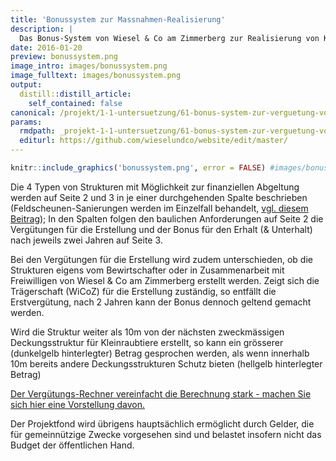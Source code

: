 ```yaml
---
title: 'Bonussystem zur Massnahmen-Realisierung'
description: |
  Das Bonus-System von Wiesel & Co am Zimmerberg zur Realisierung von Kleinraubtier-freundlichen Massnahmen definiert eingangs die Rahmenbedingungen für eine finanzielle Unterstützung im Rahmen des Projektfonds. Zahlungen sind beispielsweise an Landwirte möglich, wobei sie die Direktzahlungen zur Biodiversitäts-Förderung unabhängig von dessen Anforderungen ergänzen können.
date: 2016-01-20
preview: bonussystem.png
image_intro: images/bonussystem.png
image_fulltext: images/bonussystem.png
output:
  distill::distill_article:
    self_contained: false
canonical: /projekt/1-1-untersuetzung/61-bonus-system-zur-verguetung-von-massnahmen
params:
  rmdpath: _projekt-1-1-untersuetzung/61-bonus-system-zur-verguetung-von-massn/61-bonus-system-zur-verguetung-von-massn.Rmd
  editurl: https://github.com/wieselundco/website/edit/master/
---
```



```r
knitr::include_graphics('bonussystem.png', error = FALSE) #images/bonussystem.png
```



Die 4 Typen von Strukturen mit Möglichkeit zur finanziellen Abgeltung
werden auf Seite 2 und 3 in je einer durchgehenden Spalte beschrieben
(Feldscheunen-Sanierungen werden im Einzelfall behandelt,
[vgl. diesem Beitrag](/projekt-massnahmen/62-wir-unterstuetzen-die-instanstellung-/));
In den Spalten folgen den baulichen Anforderungen auf Seite 2 die
Vergütungen für die Erstellung und der Bonus für den Erhalt (&
Unterhalt) nach jeweils zwei Jahren auf Seite 3.

Bei den Vergütungen für die Erstellung wird zudem unterschieden, ob die
Strukturen eigens vom Bewirtschafter oder in Zusammenarbeit mit
Freiwilligen von Wiesel & Co am Zimmerberg erstellt werden. Zeigt sich
die Trägerschaft (WiCoZ) für die Erstellung zuständig, so entfällt die
Erstvergütung, nach 2 Jahren kann der Bonus dennoch geltend gemacht
werden.

Wird die Struktur weiter als 10m von der nächsten zweckmässigen
Deckungsstruktur für Kleinraubtiere erstellt, so kann ein
grösserer (dunkelgelb hinterlegter) Betrag gesprochen werden, als wenn
innerhalb 10m bereits andere Deckungsstrukturen Schutz bieten (hellgelb
hinterlegter Betrag) 
 

[Der Vergütungs-Rechner vereinfacht die Berechnung stark - machen Sie
sich hier eine Vorstellung
davon.](Verguetungs-Rechner_web.xlsx) 

Der Projektfond wird übrigens hauptsächlich ermöglicht durch Gelder, die
für gemeinnützige Zwecke vorgesehen sind und belastet insofern nicht das
Budget der öffentlichen Hand.

```r



```

<!--http://wieselundco.ch/projekt/1-1-untersuetzung/61-bonus-system-zur-verguetung-von-massnahmen-->
